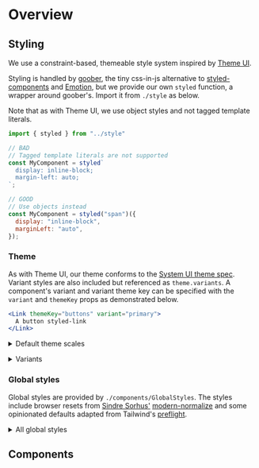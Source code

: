 
<Meta title="Overview" />

# Overview

## Styling

We use a constraint-based, themeable style system inspired by [Theme UI](https://theme-ui.com/).

Styling is handled by [goober](https://goober.rocks/), the tiny css-in-js alternative to [styled-components](https://styled-components.com/) and [Emotion](https://emotion.sh/), but we provide our own `styled` function, a wrapper around goober's. Import it from `./style` as below.

Note that as with Theme UI, we use object styles and not tagged template literals.

```js
import { styled } from "../style"

// BAD
// Tagged template literals are not supported
const MyComponent = styled`
  display: inline-block;
  margin-left: auto;
`;

// GOOD
// Use objects instead
const MyComponent = styled("span")({
  display: "inline-block",
  marginLeft: "auto",
});
```

### Theme

As with Theme UI, our theme conforms to the [System UI theme spec](https://system-ui.com/theme/). Variant styles are also included but referenced as `theme.variants`. A component's variant and variant theme key can be specified with the `variant` and `themeKey` props as demonstrated below.

```jsx
<Link themeKey="buttons" variant="primary">
  A button styled-link
</Link>
```

<p>
  <details>
    <summary>Default theme scales</summary>
    <pre>
      <code className="language-json">
        {JSON.stringify(tokens, undefined, 2)}
      </code>
    </pre>
  </details>
</p>

<p>
  <details>
    <summary>Variants</summary>
    <pre>
      <code className="language-json">
        {JSON.stringify(variants, undefined, 2)}
      </code>
    </pre>
  </details>
</p>

### Global styles

Global styles are provided by `./components/GlobalStyles`. The styles include browser resets from [Sindre Sorhus'](https://github.com/sindresorhus) [modern-normalize](https://github.com/sindresorhus/modern-normalize) and some opinionated defaults adapted from Tailwind's [preflight](https://tailwindcss.com/docs/preflight).

<p>
  <details>
    <summary>All global styles</summary>
    <pre>
      <code className="language-json">
        {JSON.stringify(globalStyles, undefined, 2)}
      </code>
    </pre>
  </details>
</p>

## Components